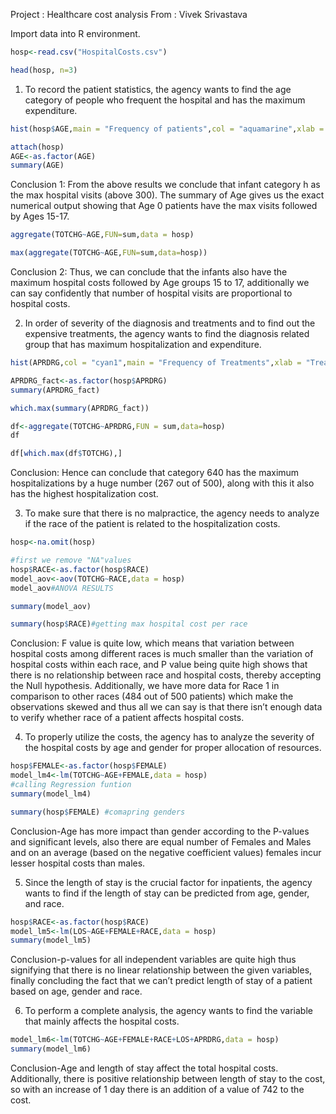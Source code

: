 Project : Healthcare cost analysis
From : Vivek Srivastava


Import data into R environment.

```{r}
hosp<-read.csv("HospitalCosts.csv") 
```

```{r}
head(hosp, n=3)
```

1. To record the patient statistics, the agency wants to find the age category of people who frequent the hospital and has the maximum expenditure.

```{r}
hist(hosp$AGE,main = "Frequency of patients",col = "aquamarine",xlab = "Age") 

```
```{r}
attach(hosp) 
AGE<-as.factor(AGE) 
summary(AGE)
```

Conclusion 1: From the above results we conclude that infant category h as the max hospital visits (above 300). The summary of Age gives us the exact numerical output showing that Age 0 patients have the max visits followed by Ages 15-17. 

```{r}
aggregate(TOTCHG~AGE,FUN=sum,data = hosp) 
```

```{r}
max(aggregate(TOTCHG~AGE,FUN=sum,data=hosp)) 
```
Conclusion 2: Thus, we can conclude that the infants also have the maximum hospital costs followed by Age groups 15 to 17, additionally we can say confidently that number of hospital visits are proportional to hospital costs. 

2. In order of severity of the diagnosis and treatments and to find out the expensive treatments, the agency wants to find the diagnosis related group that has maximum hospitalization and expenditure. 

```{r}
hist(APRDRG,col = "cyan1",main = "Frequency of Treatments",xlab = "Trea tment Categories") 
```
```{r}
APRDRG_fact<-as.factor(hosp$APRDRG) 
summary(APRDRG_fact) 
```
```{r}
which.max(summary(APRDRG_fact)) 
```
```{r}
df<-aggregate(TOTCHG~APRDRG,FUN = sum,data=hosp) 
df 
```

```{r}
df[which.max(df$TOTCHG),] 
```

Conclusion: Hence can conclude that category 640 has the maximum hospitalizations by a huge number (267 out of 500), along with this it also has the highest hospitalization cost. 

3. To make sure that there is no malpractice, the agency needs to analyze if the race of the patient is related to the hospitalization costs. 

```{r}
hosp<-na.omit(hosp)

#first we remove "NA"values 
hosp$RACE<-as.factor(hosp$RACE) 
model_aov<-aov(TOTCHG~RACE,data = hosp) 
model_aov#ANOVA RESULTS 
```
```{r}
summary(model_aov) 
```
```{r}
summary(hosp$RACE)#getting max hospital cost per race 
```
Conclusion: F value is quite low, which means that variation between hospital costs among different races is much smaller than the variation of hospital costs within each race, and P value being quite high shows that there is no relationship between race and hospital costs, thereby accepting the Null hypothesis. Additionally, we have more data for Race 1 in comparison to other races (484 out of 500 patients) which make the observations skewed and thus all we can say is that there isn’t enough data to verify whether race of a patient affects hospital costs. 

4. To properly utilize the costs, the agency has to analyze the severity of the hospital costs by age and gender for proper allocation of resources.  

```{r}
hosp$FEMALE<-as.factor(hosp$FEMALE) 
model_lm4<-lm(TOTCHG~AGE+FEMALE,data = hosp)
#calling Regression funtion 
summary(model_lm4) 
```
```{r}
summary(hosp$FEMALE) #comapring genders 
```
Conclusion-Age has more impact than gender according to the P-values and significant levels, also there are equal number of Females and Males and on an average (based on the negative coefficient values) females incur lesser hospital costs than   males.

5. Since the length of stay is the crucial factor for inpatients, the agency wants to find if the length of stay can be predicted from age, gender, and race. 


```{r}
hosp$RACE<-as.factor(hosp$RACE) 
model_lm5<-lm(LOS~AGE+FEMALE+RACE,data = hosp) 
summary(model_lm5) 
```

Conclusion-p-values for all independent variables are quite high thus signifying that there is no linear relationship between the given variables, finally concluding the fact that we can’t predict length of stay of a patient based on age, gender and race. 

6. To perform a complete analysis, the agency wants to find the variable that mainly affects the hospital costs.  

```{r}
model_lm6<-lm(TOTCHG~AGE+FEMALE+RACE+LOS+APRDRG,data = hosp) 
summary(model_lm6) 
```
Conclusion-Age and length of stay affect the total hospital costs. Additionally, there is positive relationship between length of stay to the cost, so with an increase of 1 day there is an addition of a value of 742 to the cost.  